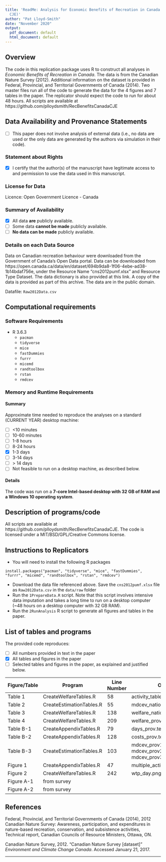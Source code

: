 ```yaml
---
title: 'ReadMe: Analysis for Economic Benefits of Recreation in Canada (Lloyd-Smith,
  CJE)'
author: "Pat Lloyd-Smith"
date: "November 2020"
output:
  pdf_document: default
  html_document: default
---
```


Overview
--------

The code in this replication package uses R to construct all analyses in *Economic Benefits of Recreation in Canada*. The data is from the Canadian Nature Survey (2012). Additional information on the dataset is provided in Federal, Provincial, and Territorial Governments of Canada (2014). Two master files run all of the code to generate the data for the 4 figures and 7 tables in the paper. The replicator should expect the code to run for about 48 hours. All scripts are available at https://github.com/plloydsmith/RecBenefitsCanadaCJE

Data Availability and Provenance Statements
----------------------------

- [ ] This paper does not involve analysis of external data (i.e., no data are used or the only data are generated by the authors via simulation in their code).

### Statement about Rights

- [x] I certify that the author(s) of the manuscript have legitimate access to and permission to use the data used in this manuscript. 


### License for Data

Licence: Open Government Licence - Canada

### Summary of Availability

- [x] All data **are** publicly available.
- [ ] Some data **cannot be made** publicly available.
- [ ] **No data can be made** publicly available.

### Details on each Data Source

Data on Canadian recreation behaviour were downloaded from the Government of Canada's Open Data portal. Data can be downloaded from https://open.canada.ca/data/en/dataset/694b9da8-1f06-4ebe-ad38-1b14bdaf756e, under the Resource Name "cns2012pumf.xlsx" and Resource Type Dataset. The data dictionary is also provided at this link. A copy of the data is provided as part of this archive. The data are in the public domain.

Datafile:  `Raw2012Data.csv`

Computational requirements
---------------------------

### Software Requirements

- R 3.6.3
  - `pacman`
  - `tidyverse`
  - `mice`
  - `fastDummies`
  - `furrr`
  - `micemd`
  - `randtoolbox`
  - `rstan`
  - `rmdcev`

### Memory and Runtime Requirements

#### Summary

Approximate time needed to reproduce the analyses on a standard (CURRENT YEAR) desktop machine:

- [ ] <10 minutes
- [ ] 10-60 minutes
- [ ] 1-8 hours
- [ ] 8-24 hours
- [x] 1-3 days
- [ ] 3-14 days
- [ ] > 14 days
- [ ] Not feasible to run on a desktop machine, as described below.

#### Details

The code was run on a **7-core Intel-based desktop with 32 GB of RAM and a Windows 10 operating system**. 

Description of programs/code
----------------------------

All scripts are available at https://github.com/plloydsmith/RecBenefitsCanadaCJE.
The code is licensed under a MIT/BSD/GPL/Creative Commons license.

Instructions to Replicators
---------------------------

- You will need to install the following R packages

`install.packages("pacman", "tidyverse", "mice", "fastDummies", "furrr", "micemd", "randtoolbox", "rstan", "rmdcev")`

- Download the data file referenced above. Save the `cns2012pumf.xlsx` file as `Raw2012Data.csv` in the `data/raw` folder
- Run the `1PrepareData.R` script. Note that this script involves intensive data imputation and takes a long time to run on a desktop computer (~48 hours on a desktop computer with 32 GB RAM).
- Run the `2RunAnalysis` R script to generate all figures and tables in the paper.

List of tables and programs
---------------------------

The provided code reproduces:

- [ ] All numbers provided in text in the paper
- [x] All tables and figures in the paper
- [ ] Selected tables and figures in the paper, as explained and justified below.


| Figure/Table  | Program             | Line Number | Output file                      | Note   |
|-----------|-------------------------|-------------|----------------------------------|-------|
| Table 1 | CreateWelfareTables.R | 58            | activity_table.tex   ||
| Table 2 | CreateEstimationTables.R | 55          | mdcev_national_w.tex   ||
| Table 3 | CreateWelfareTables.R| 138         | welfare_national_w_combined.tex   ||
| Table 4 | CreateWelfareTables.R| 209         | welfare_provincial_combined.tex    ||
| Table B-1 | CreateAppendixTables.R | 79         | days_prov.tex                      ||
| Table B-2 | CreateAppendixTables.R | 128         | costs_prov.tex                      ||
| Table B-3 | CreateEstimationTables.R| 103         | mdcev_prov1.tex, mdcev_prov2.tex, mdcev_prov3.tex                      ||
| Figure 1 | CreateAppendixTables.R |   47          |  multiple_activities.png |          |
| Figure 2 | CreateWelfareTables.R      | 242            | wtp_day.png                      ||
| Figure A-1 | from survey |             |            |       |
| Figure A-2 | from survey |             |             |     |

## References

Federal, Provincial, and Territorial Governments of Canada (2014), 2012 Canadian Nature
Survey: Awareness, participation, and expenditures in nature-based recreation, conservation, and subsistence activities, Technical report, Canadian Councils of Resource Ministers,
Ottawa, ON.

Canadian Nature Survey, 2012. "Canadian Nature Survey [dataset]" *Environment and Climate Change Canada*. Accessed January 21, 2017.

---

